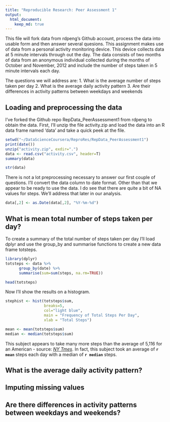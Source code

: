 ```yaml
---
title: "Reproducible Research: Peer Assessment 1"
output: 
  html_document:
    keep_md: true
---
```


This file will fork data from rdpeng's Github account, process the data into usable form and then answer several quesions. This assignment makes use of data from a personal activity monitoring device. This device collects data at 5 minute intervals through out the day. The data consists of two months of data from an anonymous individual collected during the months of October and November, 2012 and include the number of steps taken in 5 minute intervals each day.  

The questions we will address are:
1. What is the average number of steps taken per day
2. What is the average daily activity pattern
3. Are their differences in activity patterns between weekdays and weekends


## Loading and preprocessing the data
I've forked the Github repo RepData_PeerAssessment1 from rdpeng to obtain the data. First, I'll unzip the file activity.zip and load the data into an R data frame named 'data' and take a quick peek at the file.

```r
setwd("~/DataScienceCoursera/ReproRes/RepData_PeerAssessment1")
print(date())
unzip("activity.zip", exdir=".")
data <- read.csv("activity.csv", header=T)
summary(data)
```

```r
str(data)
```
There is not a lot preprocessing necessary to answer our first couple of questions. I'll convert the data column to date format. Other than that we appear to be ready to use the data. I do see that there are quite a bit of NA values for steps. We'll address that later in our analysis.  

```r
data[,2] <- as.Date(data[,2], "%Y-%m-%d")
```

## What is mean total number of steps taken per day?

To create a summary of the total number of steps taken per day I'll load dplyr and use the group_by and summarise functions to create a new data frame totsteps.

```r
library(dplyr)
totsteps <- data %>%
      group_by(date) %>%
      summarise(sum=sum(steps, na.rm=TRUE))
```
```r
head(totsteps)
```

Now I'll show the results on a histogram.

```r
stephist <- hist(totsteps$sum,
                 breaks=5,
                 col="light blue",
                 main = "Frequency of Total Steps Per Day",
                 xlab = "Total Steps")
```

```r
mean <- mean(totsteps$sum)
median <- median(totsteps$sum)
```
This subject appears to take many more steps than the average of 5,116 for an American - source: [*NY Tmes*](http://well.blogs.nytimes.com/2010/10/19/the-pedometer-test-americans-take-fewer-steps/?_r=0). In fact, this subject took an average of **`r mean`** steps each day with a median of **`r median`** steps.

## What is the average daily activity pattern?



## Imputing missing values



## Are there differences in activity patterns between weekdays and weekends?
